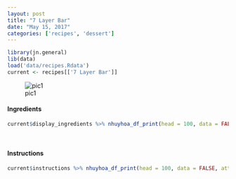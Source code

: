 ```yaml
---
layout: post
title: "7 Layer Bar"
date: "May 15, 2017"
categories: ['recipes', 'dessert']
---
```


```r
library(jn.general)
lib(data)
load('data/recipes.Rdata')
current <- recipes[['7 Layer Bar']]
```

![pic1](http://jnguyen92.github.io/nhuyhoa/figure/food/7_Layer_Bar.JPG)




#### Ingredients

```r
current$display_ingredients %>% nhuyhoa_df_print(head = 100, data = FALSE, attribute = "class = \"presenttab\"")
```

<br>

#### Instructions

```r
current$instructions %>% nhuyhoa_df_print(head = 100, data = FALSE, attribute = "class = \"presenttabnoh\"")
```

